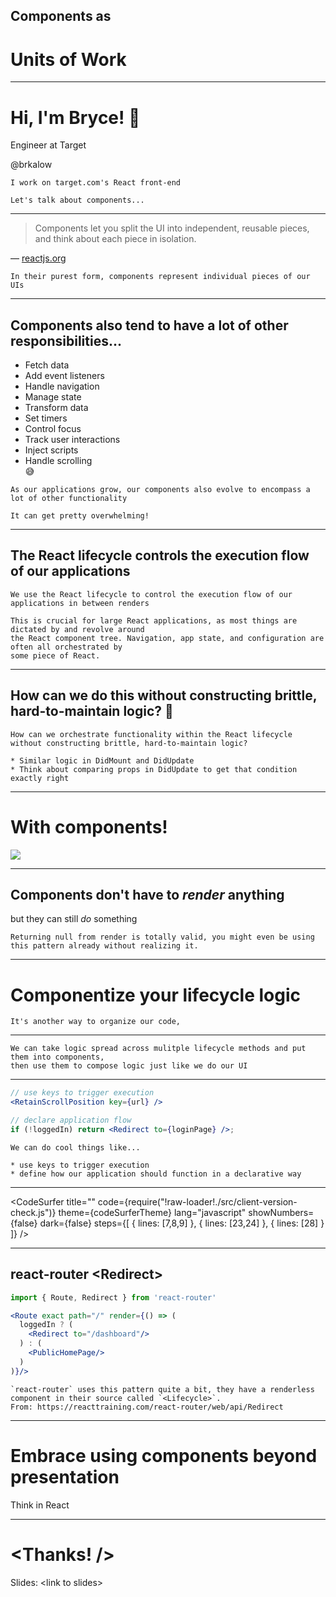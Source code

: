 


## Components as
# Units of Work

---


# Hi, I'm Bryce! 👋

Engineer at Target

@brkalow

```notes
I work on target.com's React front-end

Let's talk about components...
```

---


> Components let you split the UI into independent, reusable pieces, and think about each piece in isolation.

— [reactjs.org](https://reactjs.org/docs/components-and-props.html)


```notes
In their purest form, components represent individual pieces of our UIs
```

---


## Components also tend to have a lot of other responsibilities...

<ul>
  <Appear>
    <li>Fetch data</li>
    <li>Add event listeners</li>
    <li>Handle navigation</li>
    <li>Manage state</li>
    <li>Transform data</li>
    <li>Set timers</li>
    <li>Control focus</li>
    <li>Track user interactions</li>
    <li>Inject scripts</li>
    <li>Handle scrolling</li>
    <div><span style={{ transform: 'rotate(45deg) perspective(0)', display: 'block', position: 'absolute', top: '50%', right: '30%', fontSize: '5em' }}>😅</span></div>
  </Appear>
</ul>

```notes
As our applications grow, our components also evolve to encompass a lot of other functionality

It can get pretty overwhelming!
```

---


## The React lifecycle controls the execution flow of our applications

```notes
We use the React lifecycle to control the execution flow of our applications in between renders

This is crucial for large React applications, as most things are dictated by and revolve around
the React component tree. Navigation, app state, and configuration are often all orchestrated by
some piece of React.
```

---


## How can we do this without constructing brittle, hard-to-maintain logic? 🤔

```notes
How can we orchestrate functionality within the React lifecycle without constructing brittle, hard-to-maintain logic?

* Similar logic in DidMount and DidUpdate
* Think about comparing props in DidUpdate to get that condition exactly right
```

---


# With components!

![](assets/fallon-nice.gif)

---


## Components don't have to _render_ anything
but they can still _do_ something


```notes
Returning null from render is totally valid, you might even be using this pattern already without realizing it.
```

---


# Componentize your lifecycle logic

```notes
It's another way to organize our code, 
```

---


<Diagram />

```notes
We can take logic spread across mulitple lifecycle methods and put them into components,
then use them to compose logic just like we do our UI
```

---


```jsx
// use keys to trigger execution
<RetainScrollPosition key={url} />
```

```jsx
// declare application flow
if (!loggedIn) return <Redirect to={loginPage} />;
```

```notes
We can do cool things like...

* use keys to trigger execution
* define how our application should function in a declarative way
```

---


<CodeSurfer
  title="<ClientVersionCheck>"
  code={require("!raw-loader!./src/client-version-check.js")}
  theme={codeSurferTheme}
  lang="javascript"
  showNumbers={false}
  dark={false}
  steps={[
    { lines: [7,8,9] },
    { lines: [23,24] },
    { lines: [28] }
  ]}
/>

---


## react-router \<Redirect\>

```jsx
import { Route, Redirect } from 'react-router'

<Route exact path="/" render={() => (
  loggedIn ? (
    <Redirect to="/dashboard"/>
  ) : (
    <PublicHomePage/>
  )
)}/>
```

```notes
`react-router` uses this pattern quite a bit, they have a renderless component in their source called `<Lifecycle>`.
From: https://reacttraining.com/react-router/web/api/Redirect
```

---


# Embrace using components beyond presentation
Think in React

---


# <Thanks! />

Slides: \<link to slides\>
